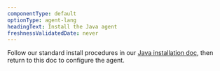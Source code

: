 ```yaml
---
componentType: default
optionType: agent-lang
headingText: Install the Java agent
freshnessValidatedDate: never
---
```


Follow our standard install procedures in our [Java installation doc](/install/java), then return to this doc to configure the agent.